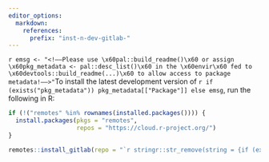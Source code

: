 ```yaml
---
editor_options:
  markdown:
    references:
      prefix: "inst-n-dev-gitlab-"
---
```


`r emsg <- "<!––Please use \x60pal::build_readme()\x60 or assign \x60pkg_metadata <- pal::desc_list()\x60 in the \x60envir\x60 fed to \x60devtools::build_readme(...)\x60 to allow access to package metadata!––>"`To
install the latest development version of `r if (exists("pkg_metadata")) pkg_metadata[["Package"]] else emsg`, run the following in R:

``` .r
if (!("remotes" %in% rownames(installed.packages()))) {
  install.packages(pkgs = "remotes",
                   repos = "https://cloud.r-project.org/")
}

remotes::install_gitlab(repo = "`r stringr::str_remove(string = {if (exists("pkg_metadata")) stringr::str_subset(string = pkg_metadata[["URL"]], pattern = "^(https?://)?gitlab\\.com")[1L] else emsg}, pattern = "^https?://gitlab\\.com/")`")
```
